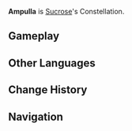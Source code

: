 {{Constellation Overview Infobox
|title     = Ampulla
|character = Sucrose
|meaning   = Flask
}}
'''Ampulla''' is [[Sucrose]]'s Constellation.

==Gameplay==
{{Constellation Table|Sucrose}}

==Other Languages==
{{Other Languages
|en      = Ampulla
|en_lang = la
|en_tl   = Flask
|zhs     = 烧瓶座
|zhs_rm  = Shāopíng-zuò
|zht     = 燒瓶座
|zht_rm  = Shāopíng-zuò
|zh_tl   = Flask Constellation
|ja      = フラスコ座
|ja_rm   = Furasuko-za
|ja_tl   = Flask Constellation
|ko      = 플라스크자리
|ko_rm   = Peullaseukeu-jari
|ko_tl   = Flask Constellation
|es      = Ampulla
|fr      = Ampulla
|ru      = Горячая Колба
|ru_tl   = Hot Flask
|th      = Ampulla
|vi      = Thiêu Bình
|vi_tl   = 
|de      = Ampulla
|id      = Ampulla
|pt      = Ampulla
}}

==Change History==
{{Change History|1.0}}

==Navigation==
{{Constellation Navbox}}